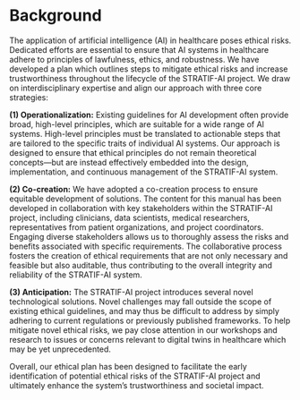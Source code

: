 # Background {.unnumbered}

The application of artificial intelligence (AI) in healthcare poses ethical risks. Dedicated efforts are essential to ensure that AI systems in healthcare adhere to principles of lawfulness, ethics, and robustness. We have developed a plan which outlines steps to mitigate ethical risks and increase trustworthiness throughout the lifecycle of the STRATIF-AI project. We draw on interdisciplinary expertise and align our approach with three core strategies:

**(1) Operationalization:** Existing guidelines for AI development often provide broad, high-level principles, which are suitable for a wide range of AI systems. High-level principles must be translated to actionable steps that are tailored to the specific traits of individual AI systems. Our approach is designed to ensure that ethical principles do not remain theoretical concepts---but are instead effectively embedded into the design, implementation, and continuous management of the STRATIF-AI system. 

**(2) Co-creation:** We have adopted a co-creation process to ensure equitable development of solutions. The content for this manual has been developed in collaboration with key stakeholders within the STRATIF-AI project, including clinicians, data scientists, medical researchers, representatives from patient organizations, and project coordinators. Engaging diverse stakeholders allows us to thoroughly assess the risks and benefits associated with specific requirements. The collaborative process fosters the creation of ethical requirements that are not only necessary and feasible but also auditable, thus contributing to the overall integrity and reliability of the STRATIF-AI system. 

**(3) Anticipation:** The STRATIF-AI project introduces several novel technological solutions. Novel challenges may fall outside the scope of existing ethical guidelines, and may thus be difficult to address by simply adhering to current regulations or previously published frameworks. To help mitigate novel ethical risks, we pay close attention in our workshops and research to issues or concerns relevant to digital twins in healthcare which may be yet unprecedented. 

Overall, our ethical plan has been designed to facilitate the early identification of potential ethical risks of the STRATIF-AI project and ultimately enhance the system's trustworthiness and societal impact.
